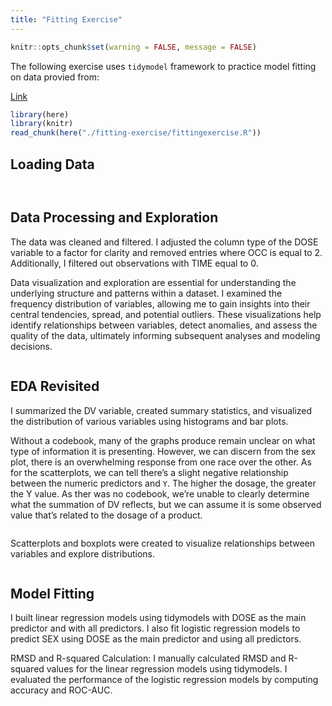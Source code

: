 ```yaml
---
title: "Fitting Exercise"
---
```

```r
knitr::opts_chunk$set(warning = FALSE, message = FALSE)
```

The following exercise uses `tidymodel` framework to practice model fitting on data provied from:

[Link](https://github.com/metrumresearchgroup/BayesPBPK-tutorial)

```r
library(here)
library(knitr)
read_chunk(here("./fitting-exercise/fittingexercise.R"))
```
## Loading Data
```r
```

```r
```

## Data Processing and Exploration

The data was cleaned and filtered. I adjusted the column type of the DOSE variable to a factor for clarity and removed entries where OCC is equal to 2. Additionally, I filtered out observations with TIME equal to 0.

Data visualization and exploration are essential for understanding the underlying structure and patterns within a dataset. I examined the frequency distribution of variables, allowing me to gain insights into their central tendencies, spread, and potential outliers. These visualizations help identify relationships between variables, detect anomalies, and assess the quality of the data, ultimately informing subsequent analyses and modeling decisions.
```r
```

## EDA Revisited

I summarized the DV variable, created summary statistics, and visualized the distribution of various variables using histograms and bar plots.

Without a codebook, many of the graphs produce remain unclear on what type of information it is presenting. However, we can discern from the sex plot, there is an overwhelming response from one race over the other. As for the scatterplots, we can tell there's a slight negative relationship between the numeric predictors and `Y`. The higher the dosage, the greater the Y value. As ther was no codebook, we're unable to clearly determine what the summation of DV reflects, but we can assume it is some observed value that's related to the dosage of a product.
```r
```

Scatterplots and boxplots were created to visualize relationships between variables and explore distributions.
```r
```

## Model Fitting

I built linear regression models using tidymodels with DOSE as the main predictor and with all predictors. I also fit logistic regression models to predict SEX using DOSE as the main predictor and using all predictors.

RMSD and R-squared Calculation: I manually calculated RMSD and R-squared values for the linear regression models using tidymodels. I evaluated the performance of the logistic regression models by computing accuracy and ROC-AUC.

```r
```

